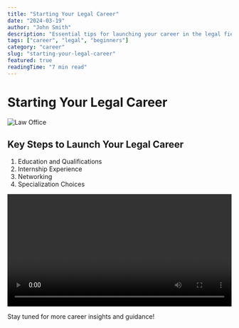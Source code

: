 ```yaml
---
title: "Starting Your Legal Career"
date: "2024-03-19"
author: "John Smith"
description: "Essential tips for launching your career in the legal field"
tags: ["career", "legal", "beginners"]
category: "career"
slug: "starting-your-legal-career"
featured: true
readingTime: "7 min read"
---
```


# Starting Your Legal Career

![Law Office](https://images.unsplash.com/photo-1581091226825-a6a2a5aee158)

## Key Steps to Launch Your Legal Career

1. Education and Qualifications
2. Internship Experience
3. Networking
4. Specialization Choices

<video width="100%" controls>
  <source src="/videos/legal-career-intro.mp4" type="video/mp4" />
  Your browser does not support the video tag.
</video>

Stay tuned for more career insights and guidance!